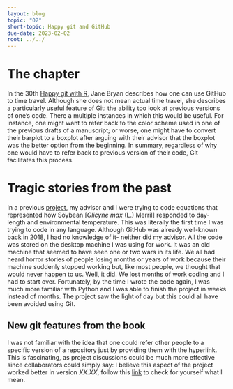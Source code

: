 ---
layout: blog
topic: "02"
short-topic: Happy git and GitHub
due-date: 2023-02-02
root: ../../
---

# The chapter

In the 30th [Happy git with R](http://happygitwithr.com/), Jane Bryan describes how one can use GitHub to time travel. Although she does not mean actual time travel, she describes a particularly useful feature of Git: the ability too look at previous versions of one's code. There a multiple instances in which this would be useful. For instance, one might want to refer back to the color scheme used in one of the previous drafts of a manuscript; or worse, one might have to convert their barplot to a boxplot after arguing with their advisor that the boxplot was the better option from the beginning. In summary, regardless of why one would have to refer back to previous version of their code, Git facilitates this process.

# Tragic stories from the past

In a previous [project](http://soystage.uark.edu), my advisor and I were trying to code equations that represented how Soybean [*Glicyne max* (L.) Merril] responded to day-length and environmental temperature. This was literally the first time I was trying to code in any language. Although GitHub was already well-known back in 2018, I had no knowledge of it- neither did my advisor. All the code was stored on the desktop machine I was using for work. It was an old machine that seemed to have seen one or two wars in its life. We all had heard horror stories of people losing months or years of work because their machine suddenly stopped working but, like most people, we thought that would never happen to us. Well, it did. We lost months of work coding and I had to start over. Fortunately, by the time I wrote the code again, I was much more familiar with Python and I was able to finish the project in weeks instead of months. The project saw the light of day but this could all have been avoided using Git.

## New git features from the book

I was not familiar with the idea that one could refer other people to a specific version of a repository just by providing them with the hyperlink. This is fascinating, as project discussions could be much more effective since collaborators could simply say: I believe this aspect of the project worked better in version *XX.XX*, follow this [link](http://theoretical-link.com) to check for yourself what I mean.
